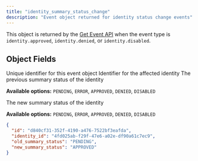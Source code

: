 ```yaml
---
title: "identity_summary_status_change"
description: "Event object returned for identity status change events"
---
```


This object is returned by the [Get Event API](/api-reference/endpoints/events/get-event) when the event type is `identity.approved`, `identity.denied`, or `identity.disabled`.

## Object Fields

<ResponseField name="id" type="string" required>
Unique identifier for this event object
</ResponseField>

<ResponseField name="identity_id" type="string" required>
Identifier for the affected identity
</ResponseField>

<ResponseField name="old_summary_status" type="string" required>
The previous summary status of the identity

**Available options:** `PENDING`, `ERROR`, `APPROVED`, `DENIED`, `DISABLED`
</ResponseField>

<ResponseField name="new_summary_status" type="string" required>
The new summary status of the identity

**Available options:** `PENDING`, `ERROR`, `APPROVED`, `DENIED`, `DISABLED`
</ResponseField>

<ResponseExample>

```json Example
{
  "id": "d840cf31-352f-4190-a476-7522bf3eafda",
  "identity_id": "4fd025ab-f29f-47e6-a02e-df90a61c7ec9",
  "old_summary_status": "PENDING",
  "new_summary_status": "APPROVED"
}
```

</ResponseExample>